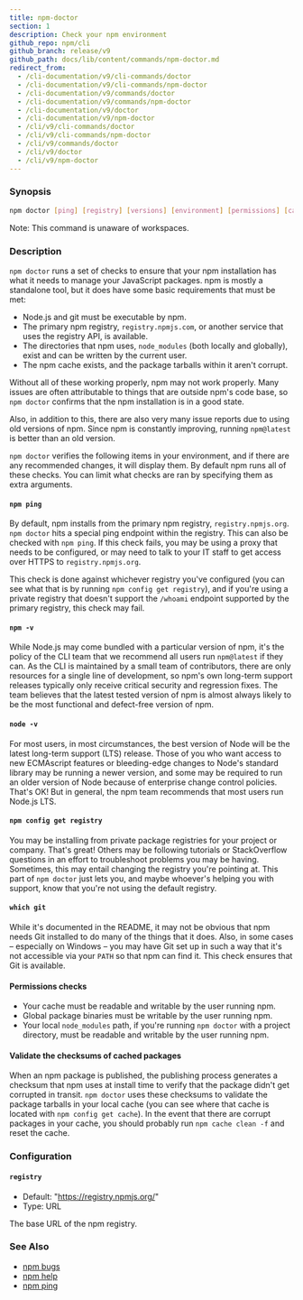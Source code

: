 ```yaml
---
title: npm-doctor
section: 1
description: Check your npm environment
github_repo: npm/cli
github_branch: release/v9
github_path: docs/lib/content/commands/npm-doctor.md
redirect_from:
  - /cli-documentation/v9/cli-commands/doctor
  - /cli-documentation/v9/cli-commands/npm-doctor
  - /cli-documentation/v9/commands/doctor
  - /cli-documentation/v9/commands/npm-doctor
  - /cli-documentation/v9/doctor
  - /cli-documentation/v9/npm-doctor
  - /cli/v9/cli-commands/doctor
  - /cli/v9/cli-commands/npm-doctor
  - /cli/v9/commands/doctor
  - /cli/v9/doctor
  - /cli/v9/npm-doctor
---
```


### Synopsis

```bash
npm doctor [ping] [registry] [versions] [environment] [permissions] [cache]
```

Note: This command is unaware of workspaces.

### Description

`npm doctor` runs a set of checks to ensure that your npm installation has what it needs to manage your JavaScript packages. npm is mostly a standalone tool, but it does have some basic requirements that must be met:

- Node.js and git must be executable by npm.
- The primary npm registry, `registry.npmjs.com`, or another service that uses the registry API, is available.
- The directories that npm uses, `node_modules` (both locally and globally), exist and can be written by the current user.
- The npm cache exists, and the package tarballs within it aren't corrupt.

Without all of these working properly, npm may not work properly. Many issues are often attributable to things that are outside npm's code base, so `npm doctor` confirms that the npm installation is in a good state.

Also, in addition to this, there are also very many issue reports due to using old versions of npm. Since npm is constantly improving, running `npm@latest` is better than an old version.

`npm doctor` verifies the following items in your environment, and if there are any recommended changes, it will display them. By default npm runs all of these checks. You can limit what checks are ran by specifying them as extra arguments.

#### `npm ping`

By default, npm installs from the primary npm registry, `registry.npmjs.org`. `npm doctor` hits a special ping endpoint within the registry. This can also be checked with `npm ping`. If this check fails, you may be using a proxy that needs to be configured, or may need to talk to your IT staff to get access over HTTPS to `registry.npmjs.org`.

This check is done against whichever registry you've configured (you can see what that is by running `npm config get registry`), and if you're using a private registry that doesn't support the `/whoami` endpoint supported by the primary registry, this check may fail.

#### `npm -v`

While Node.js may come bundled with a particular version of npm, it's the policy of the CLI team that we recommend all users run `npm@latest` if they can. As the CLI is maintained by a small team of contributors, there are only resources for a single line of development, so npm's own long-term support releases typically only receive critical security and regression fixes. The team believes that the latest tested version of npm is almost always likely to be the most functional and defect-free version of npm.

#### `node -v`

For most users, in most circumstances, the best version of Node will be the latest long-term support (LTS) release. Those of you who want access to new ECMAscript features or bleeding-edge changes to Node's standard library may be running a newer version, and some may be required to run an older version of Node because of enterprise change control policies. That's OK! But in general, the npm team recommends that most users run Node.js LTS.

#### `npm config get registry`

You may be installing from private package registries for your project or company. That's great! Others may be following tutorials or StackOverflow questions in an effort to troubleshoot problems you may be having. Sometimes, this may entail changing the registry you're pointing at. This part of `npm doctor` just lets you, and maybe whoever's helping you with support, know that you're not using the default registry.

#### `which git`

While it's documented in the README, it may not be obvious that npm needs Git installed to do many of the things that it does. Also, in some cases – especially on Windows – you may have Git set up in such a way that it's not accessible via your `PATH` so that npm can find it. This check ensures that Git is available.

#### Permissions checks

- Your cache must be readable and writable by the user running npm.
- Global package binaries must be writable by the user running npm.
- Your local `node_modules` path, if you're running `npm doctor` with a project directory, must be readable and writable by the user running npm.

#### Validate the checksums of cached packages

When an npm package is published, the publishing process generates a checksum that npm uses at install time to verify that the package didn't get corrupted in transit. `npm doctor` uses these checksums to validate the package tarballs in your local cache (you can see where that cache is located with `npm config get cache`). In the event that there are corrupt packages in your cache, you should probably run `npm cache clean -f` and reset the cache.

### Configuration

#### `registry`

- Default: "https://registry.npmjs.org/"
- Type: URL

The base URL of the npm registry.

### See Also

- [npm bugs](/cli/v9/commands/npm-bugs)
- [npm help](/cli/v9/commands/npm-help)
- [npm ping](/cli/v9/commands/npm-ping)
